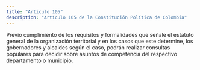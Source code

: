 ```yaml
---
title: "Artículo 105"
description: "Artículo 105 de la Constitución Política de Colombia"
---
```


Previo cumplimiento de los requisitos y formalidades que señale el estatuto general de la organización territorial y en los casos que este determine, los gobernadores y alcaldes según el caso, podrán realizar consultas populares para decidir sobre asuntos de competencia del respectivo departamento o municipio.
